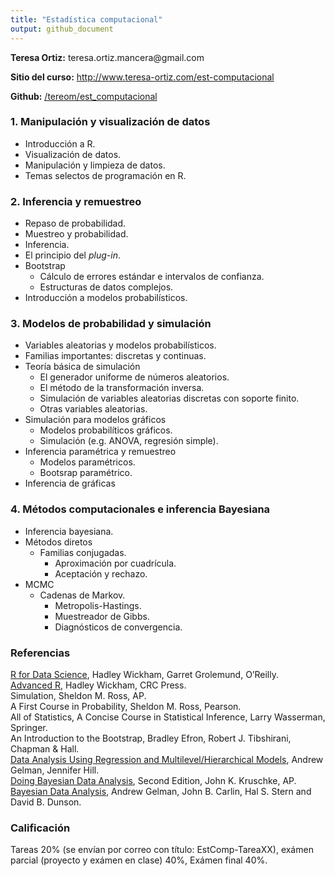 ```yaml
---
title: "Estadística computacional"
output: github_document
---
```


**Teresa Ortiz:** teresa.ortiz.mancera@gmail.com

**Sitio del curso:** [http://www.teresa-ortiz.com/est-computacional](http://www.teresa-ortiz.com/est-computacional)

**Github:** [/tereom/est_computacional](https://github.com/tereom/est_computacional)

### 1. Manipulación y visualización de datos
* Introducción a R.  
* Visualización de datos.  
* Manipulación y limpieza de datos.  
* Temas selectos de programación en R.  

### 2. Inferencia y remuestreo
* Repaso de probabilidad.	
* Muestreo y probabilidad.
* Inferencia.
* El principio del _plug-in_.
* Bootstrap
    + Cálculo de errores estándar e intervalos de confianza.
    + Estructuras de datos complejos.
* Introducción a modelos probabilísticos.

### 3. Modelos de probabilidad y simulación
* Variables aleatorias y modelos probabilísticos.
* Familias importantes: discretas y continuas.
* Teoría básica de simulación
    + El generador uniforme de números aleatorios.
    + El método de la transformación inversa.
    + Simulación de variables aleatorias discretas con soporte finito.
	+ Otras variables aleatorias.
* Simulación para modelos gráficos
	+ Modelos probabilíticos gráficos.
	+ Simulación (e.g. ANOVA, regresión simple).
* Inferencia paramétrica y remuestreo
	+ Modelos paramétricos.
	+ Bootsrap paramétrico.
* Inferencia de gráficas

### 4. Métodos computacionales e inferencia Bayesiana	
* Inferencia bayesiana.
* Métodos diretos 
    + Familias conjugadas. 
	  + Aproximación por cuadrícula.
	  + Aceptación y rechazo.
* MCMC
    + Cadenas de Markov.
	  + Metropolis-Hastings.
	  + Muestreador de Gibbs.
	  + Diagnósticos de convergencia.

### Referencias

[R for Data Science](http://r4ds.had.co.nz), Hadley Wickham, Garret Grolemund, O'Reilly.  
[Advanced R](http://adv-r.had.co.nz/), Hadley Wickham, CRC Press.  
Simulation, Sheldon M. Ross, AP.  
A First Course in Probability, Sheldon M. Ross, Pearson.  
All of Statistics, A Concise Course in Statistical Inference,  Larry Wasserman, Springer.  
An Introduction to the Bootstrap,  Bradley Efron, Robert J. Tibshirani, Chapman \& Hall.  
[Data Analysis Using Regression and Multilevel/Hierarchical Models](http://www.stat.columbia.edu/~gelman/arm/), Andrew Gelman, Jennifer Hill.  
[Doing Bayesian Data Analysis](https://sites.google.com/site/doingbayesiandataanalysis/), Second Edition, John K. Kruschke, AP.  
[Bayesian Data Analysis](http://www.stat.columbia.edu/~gelman/arm/), Andrew Gelman, John B. Carlin, Hal S. Stern and David B. Dunson.

### Calificación
Tareas 20\% (se envían por correo con título: EstComp-TareaXX), exámen parcial 
(proyecto y exámen en clase) 40\%, Exámen final 40\%.




